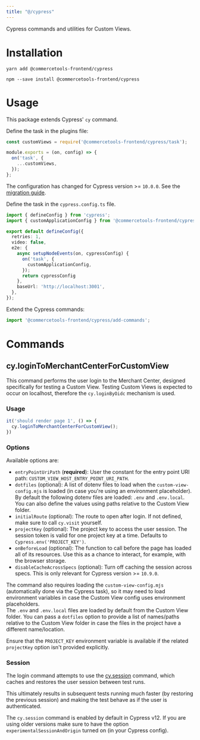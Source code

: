 ```yaml
---
title: "@/cypress"
---
```


<Subtitle>

Cypress commands and utilities for Custom Views.

</Subtitle>

# Installation

<MultiCodeBlock>

```yarn
yarn add @commercetools-frontend/cypress
```

```npm
npm --save install @commercetools-frontend/cypress
```

</MultiCodeBlock>

# Usage

This package extends Cypress' `cy` command.

Define the task in the plugins file:

```js title="cypress/plugins/index.js"
const customViews = require('@commercetools-frontend/cypress/task');

module.exports = (on, config) => {
  on('task', {
    ...customViews,
  });
};
```

<Info>

The configuration has changed for Cypress version >= `10.0.0`. See the [migration guide](https://docs.cypress.io/guides/references/migration-guide#Migrating-to-Cypress-version-10-0).

Define the task in the `cypress.config.ts` file.

```ts title="cypress.config.ts"
import { defineConfig } from 'cypress';
import { customApplicationConfig } from '@commercetools-frontend/cypress/task';

export default defineConfig({
  retries: 1,
  video: false,
  e2e: {
    async setupNodeEvents(on, cypressConfig) {
      on('task', {
        customApplicationConfig,
      });
      return cypressConfig
    },
    baseUrl: 'http://localhost:3001',
  },
});
```

</Info>

Extend the Cypress commands:

```js title="cypress/support/commands.js"
import '@commercetools-frontend/cypress/add-commands';
```

# Commands

## cy.loginToMerchantCenterForCustomView

This command performs the user login to the Merchant Center, designed specifically for testing a Custom View. Testing Custom Views is expected to occur on localhost, therefore the `cy.loginByOidc` mechanism is used.<br/>

### Usage

```ts
it('should render page 1', () => {
  cy.loginToMerchantCenterForCustomView();
})
```

### Options

Available options are:

* `entryPointUriPath` (**required**): User the constant for the entry point URI path: `CUSTOM_VIEW_HOST_ENTRY_POINT_URI_PATH`.
* `dotfiles` (optional): A list of dotenv files to load when the `custom-view-config.mjs` is loaded (in case you're using an environment placeholder). By default the following dotenv files are loaded: `.env` and `.env.local`. You can also define the values using paths relative to the Custom View folder.
* `initialRoute` (optional): The route to open after login. If not defined, make sure to call `cy.visit` yourself.
* `projectKey` (optional): The project key to access the user session. The session token is valid for one project key at a time. Defaults to `Cypress.env('PROJECT_KEY')`.
* `onBeforeLoad` (optional): The function to call before the page has loaded all of its resources. Use this as a chance to interact, for example, with the browser storage.
* `disableCacheAcrossSpecs` (optional): Turn off caching the session across specs. This is only relevant for Cypress version >= `10.9.0`.

The command also requires loading the `custom-view-config.mjs` (automatically done via the Cypress task), so it may need to load environment variables in case the Custom View config uses environment placeholders.<br/>
The `.env` and `.env.local` files are loaded by default from the Custom View folder. You can pass a `dotfiles` option to provide a list of names/paths relative to the Custom View folder in case the files in the project have a different name/location.

<Info>

Ensure that the `PROJECT_KEY` environment variable is available if the related `projectKey` option isn't provided explicitly.

</Info>

### Session

The login command attempts to use the [cy.session](https://docs.cypress.io/api/commands/session) command, which caches and restores the user session between test runs.

This ultimately results in subsequent tests running much faster (by restoring the previous session) and making the test behave as if the user is authenticated.

<Info>

The `cy.session` command is enabled by default in Cypress v12. If you are using older versions make sure to have the option `experimentalSessionAndOrigin` turned on (in your Cypress config).

</Info>
